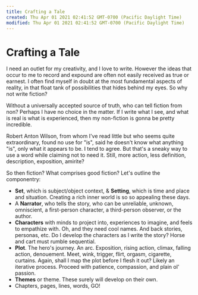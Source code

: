 ```yaml
---
title: Crafting a Tale
created: Thu Apr 01 2021 02:41:52 GMT-0700 (Pacific Daylight Time)
modified: Thu Apr 01 2021 02:41:52 GMT-0700 (Pacific Daylight Time)
---
```

# Crafting a Tale

I need an outlet for my creativity, and I love to write. However the ideas that occur to me to record and expound are often not easily received as true or earnest. I often find myself in doubt at the most fundamental aspects of reality, in that float tank of possibilities that hides behind my eyes. So why not write fiction?

Without a universally accepted source of truth, who can tell fiction from non? Perhaps I have no choice in the matter. If I write what I see, and what is real is what is experienced, then my non-fiction is gonna be pretty incredible. 

Robert Anton Wilson, from whom I've read little but who seems quite extraordinary, found no use for "is", said he doesn't know what anything "is", only what it appears to be. I tend to agree. But that's a sneaky way to use a word while claiming not to need it. Still, more action, less definition, description, exposition, amirite?

So then fiction? What comprises good fiction? Let's outline the componentry:

- **Set**, which is subject/object context, & **Setting**, which is time and place and situation. Creating a rich inner world is so so appealing these days.
- A **Narrator**, who tells the story, who can be unreliable, unknown, omniscient, a first-person character, a third-person observer, or the author.
- **Characters** with minds to project into, experiences to imagine, and feels to empathize with. Oh, and they need cool names. And back stories, personas, etc. Do I develop the characters as I write the story? Horse and cart must rumble sequential.
- **Plot**. The hero's journey. An arc. Exposition, rising action, climax, falling action, denouement. Meet, wink, trigger, flirt, orgasm, cigarette, curtains. Again, shall I map the plot before I flesh it out? Likely an iterative process. Proceed with patience, compassion, and plain ol' passion.
- **Themes** or theme. These surely will develop on their own.
- Chapters, pages, lines, words, GO!